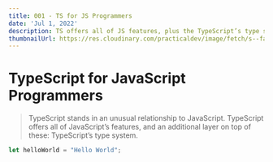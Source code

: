 ```yaml
---
title: 001 - TS for JS Programmers
date: 'Jul 1, 2022'
description: TS offers all of JS features, plus the TypeScript’s type system...
thumbnailUrl: https://res.cloudinary.com/practicaldev/image/fetch/s--faL6XS58--/c_imagga_scale,f_auto,fl_progressive,h_420,q_auto,w_1000/https://dev-to-uploads.s3.amazonaws.com/uploads/articles/08gcj3yocoq55cttg523.png
---
```


# TypeScript for JavaScript Programmers

> TypeScript stands in an unusual relationship to JavaScript. TypeScript offers all of JavaScript’s features, and an additional layer on top of these: TypeScript’s type system.

```typescript showLineNumbers
let helloWorld = "Hello World";
```